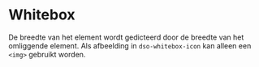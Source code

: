 # Whitebox

De breedte van het element wordt gedicteerd door de breedte van het omliggende element. Als afbeelding in `dso-whitebox-icon` kan alleen een `<img>` gebruikt worden.
